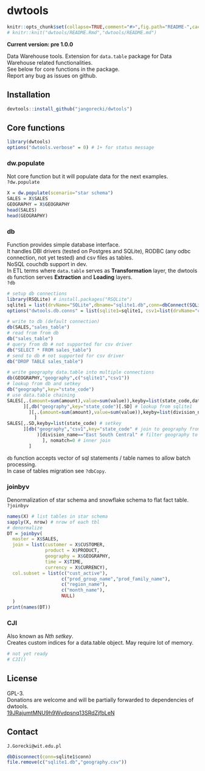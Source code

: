 # dwtools
```r
knitr::opts_chunk$set(collapse=TRUE,comment="#>",fig.path="README-",cache=FALSE)
# knitr::knit("dwtools/README.Rmd","dwtools/README.md")
```
**Current version: pre 1.0.0**  

Data Warehouse tools. Extension for `data.table` package for Data Warehouse related functionalities.  
See below for core functions in the package.  
Report any bug as issues on github.

## Installation
```r
devtools::install_github("jangorecki/dwtools")
```

## Core functions
```r
library(dwtools)
options("dwtools.verbose" = 0) # 1+ for status message
```

### dw.populate
Not core function but it will populate data for the next examples.  
`?dw.populate`
```r
X = dw.populate(scenario="star schema")
SALES = X$SALES
GEOGRAPHY = X$GEOGRAPHY
head(SALES)
head(GEOGRAPHY)
```

### db
Function provides simple database interface.  
It handles DBI drivers (tested on Postgres and SQLite), RODBC (any odbc connection, not yet tested) and csv files as tables.  
NoSQL couchdb support in dev.  
In ETL terms where `data.table` serves as **Transformation** layer, the dwtools `db` function serves **Extraction** and **Loading** layers.  
`?db`
```r
# setup db connections
library(RSQLite) # install.packages("RSQLite")
sqlite1 = list(drvName="SQLite",dbname="sqlite1.db",conn=dbConnect(SQLite(), dbname="sqlite1.db"))
options("dwtools.db.conns" = list(sqlite1=sqlite1, csv1=list(drvName="csv")))

# write to db (default connection)
db(SALES,"sales_table")
# read from from db
db("sales_table")
# query from db # not supported for csv driver
db("SELECT * FROM sales_table")
# send to db # not supported for csv driver
db("DROP TABLE sales_table")

# write geography data.table into multiple connections
db(GEOGRAPHY,"geography",c("sqlite1","csv1"))
# lookup from db and setkey
db("geography",key="state_code")
# use data.table chaining
SALES[,.(amount=sum(amount),value=sum(value)),keyby=list(state_code,date_code) # aggr to state_code, date_code
      ][,db("geography",key="state_code")[.SD] # lookup from sqlite1
        ][,.(amount=sum(amount),value=sum(value)),keyby=list(division_name,date_code) # aggr to division_code, date_code
          ]
SALES[,.SD,keyby=list(state_code) # setkey
      ][db("geography","csv1",key="state_code" # join to geography from csv file
           )[division_name=="East South Central" # filter geography to one division_name
             ], nomatch=0 # inner join
        ]
```
`db` function accepts vector of sql statements / table names to allow batch processing.  
In case of tables migration see `?dbCopy`.

### joinbyv
Denormalization of star schema and snowflake schema to flat fact table.  
`?joinbyv`
```r
names(X) # list tables in star schema
sapply(X, nrow) # nrow of each tbl
# denormalize 
DT = joinbyv(
  master = X$SALES,
  join = list(customer = X$CUSTOMER,
              product = X$PRODUCT,
              geography = X$GEOGRAPHY,
              time = X$TIME,
              currency = X$CURRENCY),
  col.subset = list(c("cust_active"),
                    c("prod_group_name","prod_family_name"),
                    c("region_name"),
                    c("month_name"),
                    NULL)
  )
print(names(DT))
```

### CJI
Also known as *Nth setkey*.  
Creates custom indices for a data.table object. May require lot of memory.  
```r
# not yet ready
# CJI()
```

## License
GPL-3.  
Donations are welcome and will be partially forwarded to dependencies of dwtools.  
[19JRajumtMNU9h9Wvdpsnq13SRdZjfbLeN](https://blockchain.info/address/19JRajumtMNU9h9Wvdpsnq13SRdZjfbLeN)

## Contact
`J.Gorecki@wit.edu.pl`
```r
dbDisconnect(conn=sqlite1$conn)
file.remove(c("sqlite1.db","geography.csv"))
```